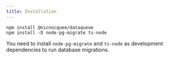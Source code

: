 ```yaml
---
title: Installation
---
```


```package-install
npm install @nicnocquee/dataqueue
npm install -D node-pg-migrate ts-node
```

You need to install `node-pg-migrate` and `ts-node` as development dependencies to run database migrations.
